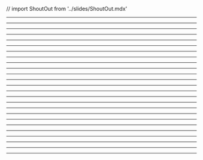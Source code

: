 // import ShoutOut from '../slides/ShoutOut.mdx'

<Hello />

---

<TOC />

---

<Resources />

---

<MonolithicArchitectures1 />

---

<MonolithicArchitectures2 />

---

<MonolithicArchitectures3 />

---

<LimitedFlexability1 />

---

<LimitedFlexability2 />

---

<PerformanceConcerns1 />

---

<PerformanceConcerns2/>

---

<PerformanceConcerns3 />

---

<ScalingChallenges1 />

---

<ScalingChallenges2 />

---

<Security1 />

---

<Security2 />

---

<Security3 />

---

<Security4 />

---

<JAMstack1 />

---

<JAMstack2 />

---

<JAMstack3 />

---

<JAMstack4 />

---

<JAMstack5 />

---

<JAMstack6 />

---

<JAMstack7 />

---

<JAMstack8 />

---

<JAMstack9 />
